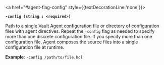 <a id="agent-flag-config" />

<a href="#agent-flag-config" style={{textDecorationLine:'none'}}>

**`-config (string : <required>)`**

</a>


Path to a single
[Vault Agent configuration file](/vault/docs/agent-and-proxy/agent#configuration-file-options)
or directory of configuration files with agent directives. Repeat the `-config`
flag as needed to specify more than one discrete configuration file. If you
specify more than one configuration file, Agent composes the source files into
a single configuration file at runtime.

**Example**: `-config /path/to/file.hcl`